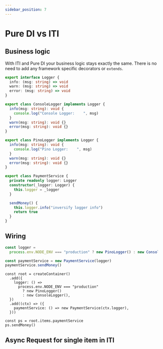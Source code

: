 ```yaml
---
sidebar_position: 7
---
```



# Pure DI vs ITI

## Business logic

With ITI and Pure DI your business logic stays exactly the same.
There is no need to add any framework specific decorators or `extends`.

```ts
export interface Logger {
  info: (msg: string) => void
  warn: (msg: string) => void
  error: (msg: string) => void
}

export class ConsoleLogger implements Logger {
  info(msg: string): void {
    console.log("Console Logger:    ", msg)
  }
  warn(msg: string): void {}
  error(msg: string): void {}
}

export class PinoLogger implements Logger {
  info(msg: string): void {
    console.log("Pino Logger:    ", msg)
  }
  warn(msg: string): void {}
  error(msg: string): void {}
}

export class PaymentService {
  private readonly logger: Logger
  constructor(_logger: Logger) {
    this.logger = _logger
  }

  sendMoney() {
    this.logger.info("inversify logger info")
    return true
  }
}
```

## Wiring

<Tabs>
<TabItem value="pure" label="Pure">

```ts title="./src/app.ts"
const logger =
  process.env.NODE_ENV === "production" ? new PinoLogger() : new ConsoleLogger()

const paymentService = new PaymentService(logger)
paymentService.sendMoney()
```

</TabItem>
<TabItem value="iti" label="ITI">

```tsx title="./src/app.ts"
const root = createContainer()
  .add({
    logger: () =>
      process.env.NODE_ENV === "production"
        ? new PinoLogger()
        : new ConsoleLogger(),
  })
  .add((ctx) => ({
    paymentService: () => new PaymentService(ctx.logger),
  }))

const ps = root.items.paymentService
ps.sendMoney()
```

</TabItem>

</Tabs>

## Async Request for single item in ITI
